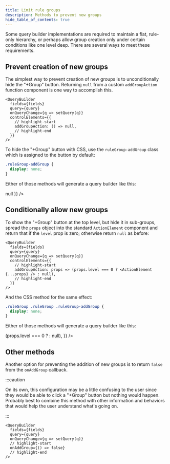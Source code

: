 ```yaml
---
title: Limit rule groups
description: Methods to prevent new groups
hide_table_of_contents: true
---
```



Some query builder implementations are required to maintain a flat, rule-only hierarchy, or perhaps allow group creation only under certain conditions like one level deep. There are several ways to meet these requirements.

## Prevent creation of new groups

The simplest way to prevent creation of new groups is to unconditionally hide the "+Group" button. Returning `null` from a custom `addGroupAction` function component is one way to accomplish this.

```tsx
<QueryBuilder
  fields={fields}
  query={query}
  onQueryChange={q => setQuery(q)}
  controlElements={{
    // highlight-start
    addGroupAction: () => null,
    // highlight-end
  }}
/>
```

To hide the "+Group" button with CSS, use the `ruleGroup-addGroup` class which is assigned to the button by default:

```css
.ruleGroup-addGroup {
  display: none;
}
```

Either of those methods will generate a query builder like this:

<BrowserWindow>
  <QueryBuilderEmbed version={4} controlElements={{ addGroupAction: () => null }} />
</BrowserWindow>

## Conditionally allow new groups

To show the "+Group" button at the top level, but hide it in sub-groups, spread the `props` object into the standard `ActionElement` component and return that if the `level` prop is zero; otherwise return `null` as before:

```tsx
<QueryBuilder
  fields={fields}
  query={query}
  onQueryChange={q => setQuery(q)}
  controlElements={{
    // highlight-start
    addGroupAction: props => (props.level === 0 ? <ActionElement {...props} /> : null),
    // highlight-end
  }}
/>
```

And the CSS method for the same effect:

```css
.ruleGroup .ruleGroup .ruleGroup-addGroup {
  display: none;
}
```

Either of those methods will generate a query builder like this:

<BrowserWindow>
  <QueryBuilderEmbed
    version={4}
    defaultQuery={{
      combinator: 'and',
      rules: [
        { combinator: 'and', rules: [] },
        { combinator: 'and', rules: [] },
      ],
    }}
    controlElements={{
      addGroupAction: props => (props.level === 0 ? <ActionElement {...props} /> : null),
    }}
  />
</BrowserWindow>

## Other methods

Another option for preventing the addition of new groups is to return `false` from the `onAddGroup` callback.

:::caution

On its own, this configuration may be a little confusing to the user since they would be able to click a "+Group" button but nothing would happen. Probably best to combine this method with other information and behaviors that would help the user understand what's going on.

:::

```tsx
<QueryBuilder
  fields={fields}
  query={query}
  onQueryChange={q => setQuery(q)}
  // highlight-start
  onAddGroup={() => false}
  // highlight-end
/>
```
